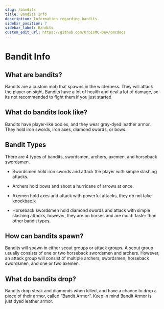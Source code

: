 ```yaml
---
slug: /bandits
title: Bandits Info
description: Information regarding bandits.
sidebar_position: 7
sidebar_label: Bandits
custom_edit_url: https://github.com/OrbisMC-Dev/omcdocs
---
```

# Bandit Info
## What are bandits?
Bandits are a custom mob that spawns in the wilderness. They will attack the player on sight. Bandits have a lot of health and deal a lot of damage, so its not recommended to fight them if you just started.

## What do bandits look like?
Bandits have player-like bodies, and they wear gray-dyed leather armor. They hold iron swords, iron axes, diamond swords, or bows.

## Bandit Types
There are 4 types of bandits, swordsmen, archers, axemen, and horseback swordsmen.

- Swordsmen hold iron swords and attack the player with simple slashing attacks.

- Archers hold bows and shoot a hurricane of arrows at once.

- Axemen hold axes and attack with powerful attacks, they do not take knockbac.k

- Horseback swordsmen hold diamond swords and attack with simple slashing attacks, however, they are on horses and are much faster than other bandit types.

## How can bandits spawn?
Bandits will spawn in either scout groups or attack groups. A scout group usually consists of one or two horseback swordsmen and archers. However, an attack group will consist of multiple archers, swordsmen, horseback swordsmen, and one or two axemen.

## What do bandits drop?
Bandits drop steak and diamonds when killed, and have a chance to drop a piece of their armor, called “Bandit Armor”. Keep in mind Bandit Armor is just dyed leather armor.